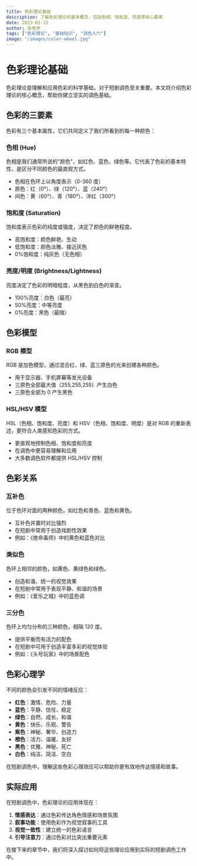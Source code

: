 ```yaml
---
title: 色彩理论基础
description: 了解色彩理论的基本概念，包括色相、饱和度、亮度等核心要素
date: 2023-01-15
author: 张老师
tags: ["色彩理论", "基础知识", "调色入门"]
image: "/images/color-wheel.jpg"
---
```


# 色彩理论基础

色彩理论是理解和应用色彩的科学基础，对于短剧调色至关重要。本文将介绍色彩理论的核心概念，帮助你建立坚实的调色基础。

## 色彩的三要素

色彩有三个基本属性，它们共同定义了我们所看到的每一种颜色：

### 色相 (Hue)

色相是我们通常所说的"颜色"，如红色、蓝色、绿色等。它代表了色彩的基本特性，是区分不同颜色的最直观方式。

- 色相在色环上以角度表示（0-360 度）
- 原色：红（0°）、绿（120°）、蓝（240°）
- 间色：黄（60°）、青（180°）、洋红（300°）

<ColorWheel />

### 饱和度 (Saturation)

饱和度表示色彩的纯度或强度，决定了颜色的鲜艳程度。

- 高饱和度：颜色鲜艳、生动
- 低饱和度：颜色淡雅、接近灰色
- 0%饱和度：纯灰色（无色相）

<SaturationScale color="#FF0000" />

### 亮度/明度 (Brightness/Lightness)

亮度决定了色彩的明暗程度，从黑色到白色的渐变。

- 100%亮度：白色（最亮）
- 50%亮度：中等亮度
- 0%亮度：黑色（最暗）

<BrightnessScale color="#FF0000" />

## 色彩模型

### RGB 模型

RGB 是加色模型，通过混合红、绿、蓝三原色的光来创建各种颜色。

- 用于显示器、手机屏幕等发光设备
- 三原色全部最大值（255,255,255）产生白色
- 三原色全部为 0 产生黑色

### HSL/HSV 模型

HSL（色相、饱和度、亮度）和 HSV（色相、饱和度、明度）是对 RGB 的重新表述，更符合人类感知色彩的方式。

- 更直观地控制色相、饱和度和亮度
- 在调色中更容易理解和应用
- 大多数调色软件都提供 HSL/HSV 控制

## 色彩关系

### 互补色

位于色环对面的两种颜色，如红色和青色、蓝色和黄色。

- 互补色并置时对比强烈
- 在短剧中常用于创造戏剧性效果
- 例如：《绝命毒师》中的黄色和蓝色对比

<ComplementaryColors color="#3498db" />

### 类似色

色环上相邻的颜色，如黄色、黄绿色和绿色。

- 创造和谐、统一的视觉效果
- 在短剧中常用于表现平静、和谐的场景
- 例如：《爱乐之城》中的蓝色调

<AnalogousColors color="#3498db" />

### 三分色

色环上均匀分布的三种颜色，相隔 120 度。

- 提供平衡而有活力的配色
- 在短剧中可用于创造丰富多彩的视觉体验
- 例如：《头号玩家》中的场景配色

<TriadicColors color="#3498db" />

## 色彩心理学

不同的颜色会引发不同的情绪反应：

- **红色**：激情、危险、力量
- **蓝色**：平静、信任、稳定
- **绿色**：自然、成长、和谐
- **黄色**：快乐、乐观、警告
- **紫色**：神秘、奢华、创造力
- **橙色**：活力、温暖、友好
- **黑色**：优雅、神秘、死亡
- **白色**：纯洁、简洁、空白

在短剧调色中，理解这些色彩心理效应可以帮助你更有效地传达情感和故事。

## 实际应用

在短剧调色中，色彩理论的应用体现在：

1. **情感表达**：通过色彩传达角色情感和场景氛围
2. **叙事功能**：使用色彩作为视觉叙事的工具
3. **视觉一致性**：建立统一的色彩语言
4. **引导注意力**：通过色彩对比突出重要元素

在接下来的章节中，我们将深入探讨如何将这些理论应用到实际的短剧调色工作中。
